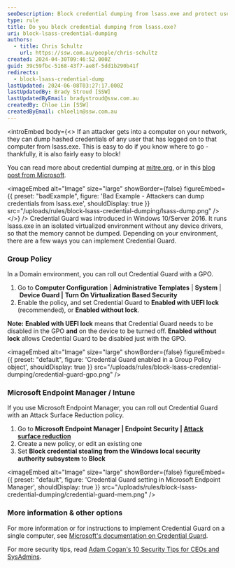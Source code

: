 ```yaml
---
seoDescription: Block credential dumping from lsass.exe and protect user credentials with Windows 10's Credential Guard, a feature that runs lsass.exe in an isolated virtualized environment without device drivers.
type: rule
title: Do you block credential dumping from lsass.exe?
uri: block-lsass-credential-dumping
authors:
  - title: Chris Schultz
    url: https://ssw.com.au/people/chris-schultz
created: 2024-04-30T09:46:52.000Z
guid: 39c59fbc-5168-43f7-ae8f-5dd1b290b41f
redirects:
  - block-lsass-credential-dump
lastUpdated: 2024-06-08T03:27:17.000Z
lastUpdatedBy: Brady Stroud [SSW]
lastUpdatedByEmail: bradystroud@ssw.com.au
createdBy: Chloe Lin [SSW]
createdByEmail: chloelin@ssw.com.au
---
```


<introEmbed
  body={<>
If an attacker gets into a computer on your network, they can dump hashed credentials of any user that has logged on to that computer from lsass.exe. This is easy to do if you know where to go - thankfully, it is also fairly easy to block!

You can read more about credential dumping at [mitre.org](https://attack.mitre.org/techniques/T1003/001/), or in this [blog post from Microsoft](https://www.microsoft.com/security/blog/2022/10/05/detecting-and-preventing-lsass-credential-dumping-attacks/?WT.mc_id=ES-MVP-33518).

<imageEmbed
  alt="Image"
  size="large"
  showBorder={false}
  figureEmbed={{
    preset: "badExample",
    figure: 'Bad Example - Attackers can dump credentials from lsass.exe',
    shouldDisplay: true
  }}
  src="/uploads/rules/block-lsass-credential-dumping/lsass-dump.png"
/>
  </>}
/>
Credential Guard was introduced in Windows 10/Server 2016. It runs lsass.exe in an isolated virtualized environment without any device drivers, so that the memory cannot be dumped. Depending on your environment, there are a few ways you can implement Credential Guard.

### Group Policy

In a Domain environment, you can roll out Credential Guard with a GPO.

1. Go to **Computer Configuration** | **Administrative Templates** | **System** | **Device Guard |** **Turn On Virtualization Based Security**
2. Enable the policy, and set Credential Guard to **Enabled with UEFI lock** (recommended), or **Enabled without lock**.

**Note:** **Enabled with UEFI lock** means that Credential Guard needs to be disabled in the GPO **and** on the device to be turned off. **Enabled without lock** allows Credential Guard to be disabled just with the GPO.


<imageEmbed
  alt="Image"
  size="large"
  showBorder={false}
  figureEmbed={{
    preset: "default",
    figure: 'Credential Guard enabled in a Group Policy object',
    shouldDisplay: true
  }}
  src="/uploads/rules/block-lsass-credential-dumping/credential-guard-gpo.png"
/>

### Microsoft Endpoint Manager / Intune

If you use Microsoft Endpoint Manager, you can roll out Credential Guard with an Attack Surface Reduction policy.

1. Go to **Microsoft Endpoint Manager | Endpoint Security | [Attack surface reduction](https://endpoint.microsoft.com/#blade/Microsoft_Intune_Workflows/SecurityManagementMenu/asr)**
2. Create a new policy, or edit an existing one
3. Set **Block credential stealing from the Windows local security authority subsystem** to **Block**


<imageEmbed
  alt="Image"
  size="large"
  showBorder={false}
  figureEmbed={{
    preset: "default",
    figure: 'Credential Guard setting in Microsoft Endpoint Manager',
    shouldDisplay: true
  }}
  src="/uploads/rules/block-lsass-credential-dumping/credential-guard-mem.png"
/>

### More information & other options

For more information or for instructions to implement Credential Guard on a single computer, see [Microsoft's documentation on Credential Guard](https://docs.microsoft.com/en-us/windows/security/identity-protection/credential-guard/credential-guard-manage?WT.mc_id=ES-MVP-33518).

For more security tips, read [Adam Cogan's 10 Security Tips for CEOs and SysAdmins](https://adamcogan.com/2022/04/10/better-security-10-tips-for-ceos-and-sysadmins/).
